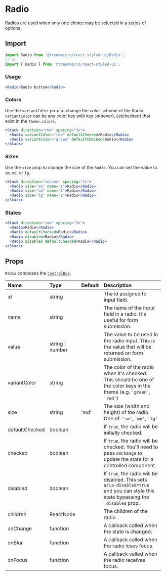# Radio

Radios are used when only one choice may be selected in a series of options.

## Import

```js
import Radio from '@trendmicro/react-styled-ui/Radio';
// or
import { Radio } from '@trendmicro/react-styled-ui';
```

### Usage

```jsx
<Radio>Radio button</Radio>
```

### Colors

Use the `variantColor` prop to change the color scheme of the Radio. `variantColor` can be any color key with key `50`(hover), `60`(checked) that exist in the `theme.colors`.

```jsx
<Stack direction="row" spacing="3x">
  <Radio variantColor="red" defaultChecked>Radio</Radio>
  <Radio variantColor="green" defaultChecked>Radio</Radio>
</Stack>
```

### Sizes

Use the `size` prop to change the size of the `Radio`. You can set the value to `sm`, `md`, or `lg`.

```jsx
<Stack direction="column" spacing="1x">
  <Radio size="sm" name="1">Radio</Radio>
  <Radio size="md" name="1">Radio</Radio>
  <Radio size="lg" name="1">Radio</Radio>
</Stack>
```

### States

```jsx
<Stack direction="row" spacing="3x">
  <Radio>Radio</Radio>
  <Radio defaultChecked>Radio</Radio>
  <Radio disabled>Radio</Radio>
  <Radio disabled defaultChecked>Radio</Radio>
</Stack>
```

## Props

`Radio` composes the [`ControlBox`](./controlbox).

| Name | Type | Default | Description |
| :--- | :--- | :------ | :---------- |
| id | string | | The id assigned to input field. |
| name | string | | The name of the input field in a radio. It's useful for form submission. |
| value | string \| number | | The value to be used in the radio input. This is the value that will be returned on form submission. |
| variantColor | string | | The color of the radio when it's checked. This should be one of the color keys in the theme (e.g. `'green'`, `'red'`) |
| size | string | 'md' | The size (width and height) of the radio. One of: `'sm'`, `'md'`, `'lg'` |
| defaultChecked | boolean | | If `true`, the radio will be initially checked. |
| checked | boolean | | If `true`, the radio will be checked. You'll need to pass `onChange` to update the state for a controlled component. |
| disabled | boolean | | If `true`, the radio will be disabled. This sets `aria-disabled=true` and you can style this state bypassing the `_disabled` prop. |
| children | ReactNode | | The children of the radio. |
| onChange | function | | A callback called when the state is changed. |
| onBlur | function | | A callback called when the radio loses focus. |
| onFocus | function | | A callback called when the radio receives focus. |
